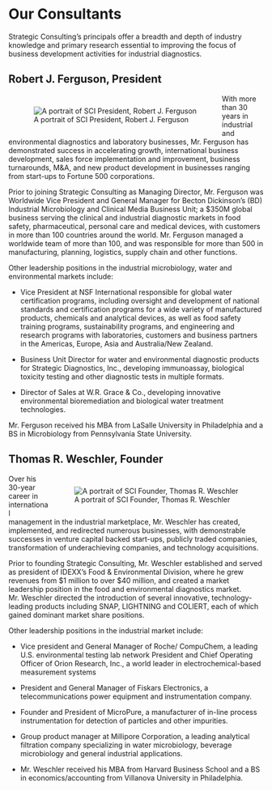 # Our Consultants
Strategic Consulting’s principals offer a breadth and depth of industry knowledge and primary research essential to improving the focus of business development activities for industrial diagnostics.

## Robert J. Ferguson, President

::: {style="float: left; margin: 10px;"}
![A portrait of SCI President, Robert J. Ferguson](assets/Robert_Ferguson.jpg)
:::

With more than 30 years in industrial and environmental diagnostics and laboratory businesses, Mr. Ferguson has demonstrated success in accelerating growth, international business development, sales force implementation and improvement, business turnarounds, M&A, and new product development in businesses ranging from start-ups to Fortune 500 corporations.

Prior to joining Strategic Consulting as Managing Director, Mr. Ferguson was Worldwide Vice President and General Manager for Becton Dickinson’s (BD) Industrial Microbiology and Clinical Media Business Unit; a $350M global business serving the clinical and industrial diagnostic markets in food safety, pharmaceutical, personal care and medical devices, with customers in more than 100 countries around the world. Mr. Ferguson managed a worldwide team of more than 100, and was responsible for more than 500 in manufacturing, planning, logistics, supply chain and other functions.

Other leadership positions in the industrial microbiology, water and environmental markets include:

- Vice President at NSF International responsible for global water certification programs, including oversight and development of national standards and certification programs for a wide variety of manufactured products, chemicals and analytical devices, as well as food safety training programs, sustainability programs, and engineering and research programs with laboratories, customers and business partners in the Americas, Europe, Asia and Australia/New Zealand.

- Business Unit Director for water and environmental diagnostic products for Strategic Diagnostics, Inc., developing immunoassay, biological toxicity testing and other diagnostic tests in multiple formats.

- Director of Sales at W.R. Grace & Co., developing innovative environmental bioremediation and biological water treatment technologies.

Mr. Ferguson received his MBA from LaSalle University in Philadelphia and a BS in Microbiology from Pennsylvania State University.




## Thomas R. Weschler, Founder

::: {style="float: right; margin: 10px;"}
![A portrait of SCI Founder, Thomas R. Weschler](assets/Robert_Ferguson.jpg)
:::

Over his 30-year career in international management in the industrial marketplace, Mr. Weschler has created, implemented, and redirected numerous businesses, with demonstrable successes in venture capital backed start-ups, publicly traded companies, transformation of underachieving companies, and technology acquisitions.

Prior to founding Strategic Consulting, Mr. Weschler established and served as president of IDEXX’s Food & Environmental Division, where he grew revenues from $1 million to over $40 million, and created a market leadership position in the food and environmental diagnostics market. Mr. Weschler directed the introduction of several innovative, technology-leading products including SNAP, LIGHTNING and COLIERT, each of which gained dominant market share positions.

Other leadership positions in the industrial market include:

- Vice president and General Manager of Roche/ CompuChem, a leading U.S. environmental testing lab network
President and Chief Operating Officer of Orion Research, Inc., a world leader in electrochemical-based measurement systems

- President and General Manager of Fiskars Electronics, a telecommunications power equipment and instrumentation company.

- Founder and President of MicroPure, a manufacturer of in-line process instrumentation for detection of particles and other impurities.

- Group product manager at Millipore Corporation, a leading analytical filtration company specializing in water microbiology, beverage microbiology and general industrial applications.

- Mr. Weschler received his MBA from Harvard Business School and a BS in economics/accounting from Villanova University in Philadelphia.
